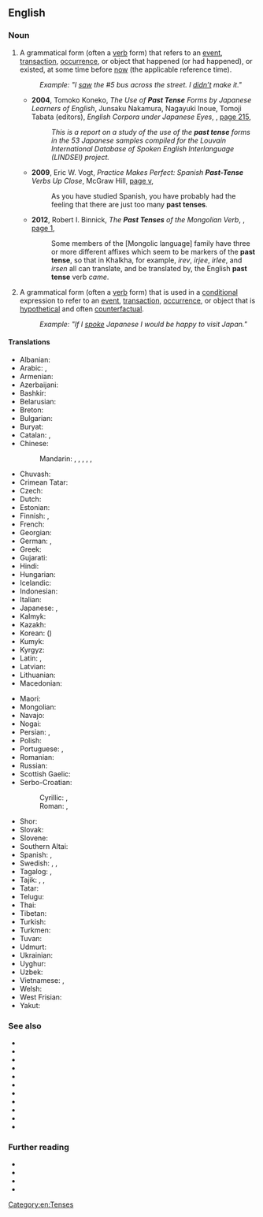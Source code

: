 {{also|past-tense}}
==English==
{{wikipedia}}

===Noun===
{{en-noun}}

# {{lb|en|grammar}} A grammatical form (often a [[verb]] form) that refers to an [[event]], [[transaction]], [[occurrence]], or object that happened (or had happened), or existed, at some time before [[now]] (the applicable reference time).
#: ''Example: "I <u>saw</u> the #5 bus across the street. I <u>didn’t</u> make it."''
#* '''2004''', Tomoko Koneko, ''The Use of '''Past Tense''' Forms by Japanese Learners of English'', Junsaku Nakamura, Nagayuki Inoue, Tomoji Tabata (editors), ''English Corpora under Japanese Eyes'', {{w|Rodopi (publisher)|Rodopi}}, [https://books.google.com.au/books?id=tyvZfuv8KoYC&pg=PA215&dq=%22past+tense%22%7C%22past+tenses%22&hl=en&sa=X&ved=2ahUKEwjN5vna1L_qAhUlH7kGHVTJAcIQ6AEwLHoECFAQAg#v=onepage&q=%22past%20tense%22%7C%22past%20tenses%22&f=false page 215],
#*: ''This is a report on a study of the use of the '''past tense''' forms in the 53 Japanese samples compiled for the Louvain International Database of Spoken English Interlanguage (LINDSEI) project.''
#* '''2009''', Eric W. Vogt, ''Practice Makes Perfect: Spanish '''Past-Tense''' Verbs Up Close'', McGraw Hill, [https://books.google.com.au/books?id=gL9S7-OaV0QC&pg=PR5&dq=%22past+tense%22%7C%22past+tenses%22&hl=en&sa=X&ved=2ahUKEwjN5vna1L_qAhUlH7kGHVTJAcIQ6AEwFXoECE0QAg#v=onepage&q=%22past%20tense%22%7C%22past%20tenses%22&f=false page v],
#*: As you have studied Spanish, you have probably had the feeling that there are just too many '''past tenses'''.
#* '''2012''', Robert I. Binnick, ''The '''Past Tenses''' of the Mongolian Verb'', {{w|BRILL}}, [https://books.google.com.au/books?id=meQxAQAAQBAJ&pg=PA1&dq=%22past+tense%22%7C%22past+tenses%22&hl=en&sa=X&ved=2ahUKEwjN5vna1L_qAhUlH7kGHVTJAcIQ6AEwC3oECDkQAg#v=onepage&q=%22past%20tense%22%7C%22past%20tenses%22&f=false page 1],
#*: Some members of the [Mongolic language] family have three or more different affixes which seem to be markers of the '''past tense''', so that in Khalkha, for example, ''irev'', ''irjee'', ''irlee'', and ''irsen'' all can translate, and be translated by, the English '''past tense''' verb ''came''.
# {{lb|en|grammar}} A grammatical form (often a [[verb]] form) that is used in a [[conditional]] expression to refer to an [[event]], [[transaction]], [[occurrence]], or object that is [[hypothetical]] and often [[counterfactual]].
#: ''Example: "If I <u>spoke</u> Japanese I would be happy to visit Japan."''

====Translations====
{{trans-top|grammatical form}}
* Albanian: {{t|sq|koha e shkuar}}
* Arabic: {{t|ar|الْمَاضِي|m}}, {{t|ar|الْفِعْل الْمَاضِي|m}}
* Armenian: {{t+|hy|անցյալ ժամանակ}}
* Azerbaijani: {{t|az|keçmiş zaman}}
* Bashkir: {{t|ba|үткән заман|sc=Cyrl}}
* Belarusian: {{t|be|міну́лы час|m}}
* Breton: {{t+|br|amzer-dremenet|f}}
* Bulgarian: {{t|bg|мина́ло вре́ме|n}}
* Buryat: {{t|bua|үнгэрһэн саг}}
* Catalan: {{t+|ca|passat|m}}, {{t|ca|pretèrit|m}}
* Chinese:
*: Mandarin: {{t|cmn|過去時態|sc=Hani}}, {{t|cmn|过去时态|tr=guòqù shítài|sc=Hani}}, {{t+|cmn|過去式|sc=Hani}}, {{t+|cmn|过去式|tr=guòqù shì|sc=Hani}}, {{t+|cmn|過去時}}, {{t+|cmn|过去时|tr=guòqùshí}}
* Chuvash: {{t|cv|иртнӗ вӑхӑт|alt=иртнĕ вăхăт|sc=Cyrl}}
* Crimean Tatar: {{t|crh|keçken zaman}}
* Czech: {{t|cs|minulý čas|m}}
* Dutch: {{t+|nl|verleden tijd}}
* Estonian: {{t|et|minevik}}
* Finnish: {{t+|fi|imperfekti}}, {{t+|fi|kertoma}}
* French: {{t+|fr|passé|m}}
* Georgian: {{t|ka|ნამყო}}
* German: {{t+|de|Vergangenheit|f}}, {{qualifier|preterite}} {{t+|de|Präteritum|n}}
* Greek: {{t+|el|αόριστος|m}}
* Gujarati: {{t|gu|ભૂતકાળ}}
* Hindi: {{t+|hi|भूतकाल|m}}
* Hungarian: {{t+|hu|múlt idő}}
* Icelandic: {{t+|is|þátíð|f}}
* Indonesian: {{t|id|kala lampau}}
* Italian: {{t+|it|passato|m}}
* Japanese: {{t|ja|過去時制|tr=かこじせい, kako jisei|sc=Jpan}}, {{t+|ja|過去形|tr=かこけい, kakokei|sc=Jpan}}
* Kalmyk: {{t|xal|өңгрсн цаг}}
* Kazakh: {{t|kk|өткен шақ|sc=Cyrl}}
* Korean: {{t+|ko|과거시제|alt=과거 시제}} ({{t+|ko|過去時制}})
* Kumyk: {{t|kum|гетген заман|tr=getgen zaman}}
* Kyrgyz: {{t|ky|өткөн чак|sc=Cyrl}}
* Latin: {{t|la|[[tempus]] [[praeteritum]]|n}}, {{t|la|praeteritum|n}}
* Latvian: {{t|lv|pagātnes laiks|m}}
* Lithuanian: {{t+|lt|būtasis laikas|m}}
* Macedonian: {{t|mk|минато време|n}}
{{trans-mid}}
* Maori: {{t|mi|wāmua}}
* Mongolian: {{t|mn|өнгөрсөн цаг|sc=Cyrl}}
* Navajo: {{t|nv|tʼáá íídą́ą́ʼ}}
* Nogai: {{t|nog|озган заман}}
* Persian: {{t+|fa|ماضی|tr=mâzi|sc=fa-Arab}}, {{t+|fa|گذشته|tr=gozašte|sc=fa-Arab}}
* Polish: {{t+|pl|czas przeszły|m}}
* Portuguese: {{t+|pt|pretérito|m}}, {{t+|pt|passado|m}}
* Romanian: {{t|ro|timp trecut|n}}
* Russian: {{t+|ru|проше́дшее вре́мя|n}}
* Scottish Gaelic: {{t|gd|tràth caithte|m}}
* Serbo-Croatian:
*: Cyrillic: {{t|sh|прошло време|n}}, {{t|sh|прошло вријеме|n}}
*: Roman: {{t|sh|prošlo vreme|n}}, {{t|sh|prošlo vrijeme|n}}
* Shor: {{t|cjs|эрткен тем|tr=ertken tem}}
* Slovak: {{t|sk|minulý čas|m}}
* Slovene: {{t|sl|preteklik|m}}
* Southern Altai: {{t|alt|ӧткӧн ӧй}}
* Spanish: {{t|es|tiempo pasado|m}}, {{t+|es|pretérito}}
* Swedish: {{t+|sv|preteritum}}, {{t|sv|förfluten tid}}, {{t+|sv|imperfekt}}
* Tagalog: {{t|tl|pangnagdaan}}, {{t|tl|naganap}}
* Tajik: {{t|tg|замони гузашта}}, {{t+|tg|гузашта}}, {{t|tg|мози}} {{qualifier|dated}}
* Tatar: {{t|tt|үткән заман}}
* Telugu: {{t+|te|భూతకాలము}}
* Thai: {{t|th|อดีตกาล}}
* Tibetan: {{t|bo|འདས་པ}}
* Turkish: {{t+|tr|geçmiş zaman}}
* Turkmen: {{t|tk|öten zaman}}
* Tuvan: {{t|tyv|эрткен үе}}
* Udmurt: {{t|udm|ортчем дыр}}
* Ukrainian: {{t+|uk|мину́лий час|m}}
* Uyghur: {{t|ug|ئۆتكەن زامان|sc=ug-Arab}}
* Uzbek: {{t|uz|oʻtgan zamon}}
* Vietnamese: {{t|vi|thời quá khứ}}, {{t|vi|thì quá khứ}}
* Welsh: {{t|cy|amser gorffennol|m}}
* West Frisian: {{t+|fy|doetiid|c}}
* Yakut: {{t|sah|ааспыт кэм|sc=Cyrl}}
{{trans-bottom}}

===See also===
* {{l|en|be}}
* {{l|en|is}}
* {{l|en|was}}
* {{l|en|were}}
* {{l|en|aorist}}
* {{l|en|past continuous}}
* {{l|en|past indicative}}
* {{l|en|past perfect}}
* {{l|en|past perfect continuous}}
* {{l|en|past subjunctive}}
* {{l|en|preterite}}

===Further reading===
* {{pedialite|Grammatical tense}}
* {{pedialite|Tense–aspect–mood}}
* {{pedialite|Subjunctive}}
* {{pedialite|Irrealis mood}}

[[Category:en:Tenses]]